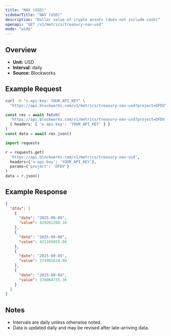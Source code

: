 ```yaml
---
title: "NAV (USD)"
sidebarTitle: "NAV (USD)"
description: "Dollar value of crypto assets (does not include cash)"
openapi: "GET /v1/metrics/treasury-nav-usd"
mode: "wide"
---
```


## Overview

- **Unit:** USD
- **Interval:** daily
- **Source:** Blockworks

## Example Request

<CodeGroup>

```bash cURL
curl -H "x-api-key: YOUR_API_KEY" \
  "https://api.blockworks.com/v1/metrics/treasury-nav-usd?project=DFDV"
```

```typescript TypeScript
const res = await fetch(
  'https://api.blockworks.com/v1/metrics/treasury-nav-usd?project=DFDV',
  { headers: { 'x-api-key': 'YOUR_API_KEY' } }
)
const data = await res.json()
```

```python Python
import requests

r = requests.get(
  'https://api.blockworks.com/v1/metrics/treasury-nav-usd',
  headers={'x-api-key': 'YOUR_API_KEY'},
  params={'project': 'DFDV'}
)
data = r.json()
```

</CodeGroup>

## Example Response

```json
{
  "dfdv": [
    {
      "date": "2025-09-09",
      "value": 429261208.16
    },
    {
      "date": "2025-09-08",
      "value": 421165855.86
    },
    {
      "date": "2025-09-05",
      "value": 374991624.99
    },
    {
      "date": "2025-09-04",
      "value": 378064735.36
    }
  ]
}
```

## Notes
- Intervals are daily unless otherwise noted.
- Data is updated daily and may be revised after late-arriving data.